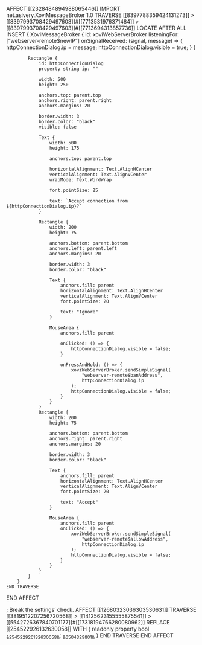 AFFECT [[2328484894988065446]]
    IMPORT net.asivery.XoviMessageBroker 1.0
    TRAVERSE [[8397788359424131273]] > [[8397993708429497603]]#[[7713531976371484]] > [[8397993708429497603]]#[[7713694313857736]]
        LOCATE AFTER ALL
        INSERT {
            XoviMessageBroker {
                id: xoviWebServerBroker
                listeningFor: ["webserver-remote$newIP"]
                onSignalReceived: (signal, message) => {
                    httpConnectionDialog.ip = message;
                    httpConnectionDialog.visible = true;
                }
            }

            Rectangle {
                id: httpConnectionDialog
                property string ip: ""

                width: 500
                height: 250

                anchors.top: parent.top
                anchors.right: parent.right
                anchors.margins: 20

                border.width: 3
                border.color: "black"
                visible: false

                Text {
                    width: 500
                    height: 175

                    anchors.top: parent.top

                    horizontalAlignment: Text.AlignHCenter
                    verticalAlignment: Text.AlignVCenter
                    wrapMode: Text.WordWrap

                    font.pointSize: 25

                    text: `Accept connection from ${httpConnectionDialog.ip}?`
                }

                Rectangle {
                    width: 200
                    height: 75

                    anchors.bottom: parent.bottom
                    anchors.left: parent.left
                    anchors.margins: 20

                    border.width: 3
                    border.color: "black"

                    Text {
                        anchors.fill: parent
                        horizontalAlignment: Text.AlignHCenter
                        verticalAlignment: Text.AlignVCenter
                        font.pointSize: 20

                        text: "Ignore"
                    }

                    MouseArea {
                        anchors.fill: parent

                        onClicked: () => {
                            httpConnectionDialog.visible = false;
                        }

                        onPressAndHold: () => {
                            xoviWebServerBroker.sendSimpleSignal(
                                "webserver-remote$banAddress",
                                httpConnectionDialog.ip
                            );
                            httpConnectionDialog.visible = false;
                        }
                    }
                }
                Rectangle {
                    width: 200
                    height: 75

                    anchors.bottom: parent.bottom
                    anchors.right: parent.right
                    anchors.margins: 20

                    border.width: 3
                    border.color: "black"

                    Text {
                        anchors.fill: parent
                        horizontalAlignment: Text.AlignHCenter
                        verticalAlignment: Text.AlignVCenter
                        font.pointSize: 20

                        text: "Accept"
                    }

                    MouseArea {
                        anchors.fill: parent
                        onClicked: () => {
                            xoviWebServerBroker.sendSimpleSignal(
                                "webserver-remote$allowAddress",
                                httpConnectionDialog.ip
                            );
                            httpConnectionDialog.visible = false;
                        }
                    }
                }
            }
        }
    END TRAVERSE
END AFFECT

; Break the settings' check.
AFFECT [[12680323036303530631]]
    TRAVERSE [[3819512207256720568]] > [[14125623155555875541]] > [[5542726367840701177]]#[[17318194766280080962]]
        REPLACE [[254522926132630058]] WITH { readonly property bool ~&254522926132630058&~: ~&6504329801&~ }
    END TRAVERSE
END AFFECT

